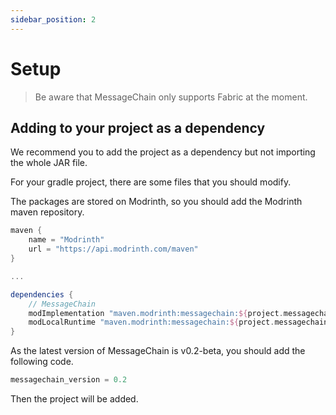 ```yaml
---
sidebar_position: 2
---
```



# Setup

> Be aware that MessageChain only supports Fabric at the moment.

## Adding to your project as a dependency

We recommend you to add the project as a dependency but not importing the whole JAR file.

For your gradle project, there are some files that you should modify.

<Tabs>

<TabItem value="build.gradle" label="build.gradle">

The packages are stored on Modrinth, so you should add the Modrinth maven repository.

```gradle
maven {
    name = "Modrinth"
    url = "https://api.modrinth.com/maven"
}

...

dependencies {
    // MessageChain
    modImplementation "maven.modrinth:messagechain:${project.messagechain_version}"
    modLocalRuntime "maven.modrinth:messagechain:${project.messagechain_version}"
}
```

</TabItem>

<TabItem value="gradle.properties" label="gradle.properties">


As the latest version of MessageChain is v0.2-beta, you should add the following code.

```gradle
messagechain_version = 0.2
```

</TabItem>

</Tabs>

Then the project will be added.
